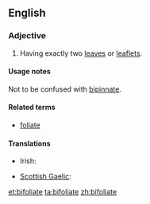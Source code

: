 ==English==

===Adjective===
{{en-adj|-}}
#{{botany}} Having exactly two [[leaf|leaves]] or [[leaflet]]s.

====Usage notes====
Not to be confused with [[bipinnate]].

====Related terms====
*[[foliate]]

====Translations====
{{trans-top|having exactly two leaves or leaflets}}
* Irish: {{t|ga|dédhuilleach}}
{{trans-mid}}
* [[Scottish Gaelic]]: {{t|gd|dà-dhuilleach}}
{{trans-bottom}}

[[et:bifoliate]]
[[ta:bifoliate]]
[[zh:bifoliate]]